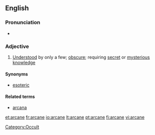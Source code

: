 ==English==

===Pronunciation===
*{{rhymes|eɪn}}

===Adjective===
{{en-adj}}

# [[understood|Understood]] by only a few; [[obscure]]; requiring [[secret]] or [[mysterious]] [[knowledge]]

====Synonyms====
*[[esoteric]]

====Related terms====
*[[arcana]]

[[Category:Occult]]

[[et:arcane]]
[[fr:arcane]]
[[io:arcane]]
[[lt:arcane]]
[[pt:arcane]]
[[fi:arcane]]
[[vi:arcane]]